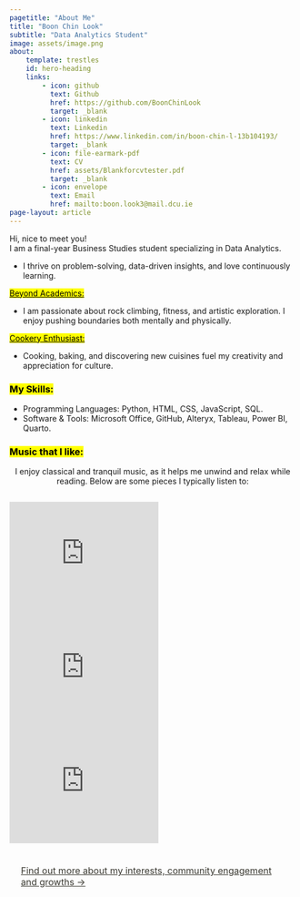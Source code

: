 ```yaml
---
pagetitle: "About Me"
title: "Boon Chin Look"
subtitle: "Data Analytics Student"
image: assets/image.png
about: 
    template: trestles
    id: hero-heading
    links:
        - icon: github
          text: Github
          href: https://github.com/BoonChinLook
          target: _blank
        - icon: linkedin
          text: Linkedin
          href: https://www.linkedin.com/in/boon-chin-l-13b104193/
          target: _blank
        - icon: file-earmark-pdf
          text: CV
          href: assets/Blankforcvtester.pdf
          target: _blank
        - icon: envelope
          text: Email
          href: mailto:boon.look3@mail.dcu.ie
page-layout: article
---
```

::: {#hero-heading}
<div class="h1">Hi, nice to meet you!</div>
<div class="lead">
I am a final-year Business Studies student specializing in Data Analytics.</div>

* I thrive on problem-solving, data-driven insights, and love continuously learning.

[Beyond Academics:]{.mark .underline}

* I am passionate about rock climbing, fitness, and artistic exploration. I enjoy pushing boundaries both mentally and physically.

[Cookery Enthusiast:]{.mark .underline}

* Cooking, baking, and discovering new cuisines fuel my creativity and appreciation for culture.
:::
### [My Skills:]{.mark}
* Programming Languages: Python, HTML, CSS, JavaScript, SQL.
* Software & Tools: Microsoft Office, GitHub, Alteryx, Tableau, Power BI, Quarto.

### [Music that I like:]{.mark}
<div style="text-align: center;">
I enjoy classical and tranquil music, as it helps me unwind and relax while reading. Below are some pieces I typically listen to:
</div>
<div style="display: flex; justify-content: center; gap: 15px;">
  <iframe width="262" height="200" src="https://www.youtube.com/embed/IH2KrGjKXw0?si=0Rwu1_9jWVkwSyJt" frameborder="0" allowfullscreen></iframe>
  <iframe width="262" height="200" src="https://www.youtube.com/embed/TK1Ij_-mank?si=fjQklLDjUaC_JiE1" frameborder="0" allowfullscreen></iframe>
  <iframe width="262" height="200" src="https://www.youtube.com/embed/1e9B31FLT-s?si=WCI1SsZhQR16Et92" frameborder="0" allowfullscreen></iframe>
</div>

[Find out more about my interests, community engagement and growths &rarr;](experience.qmd){.btn .btn-outline-warning style="padding: 10px 20px; font-size: 16px; border-radius: 5px; color: #3a3931; display: inline-block;"}
